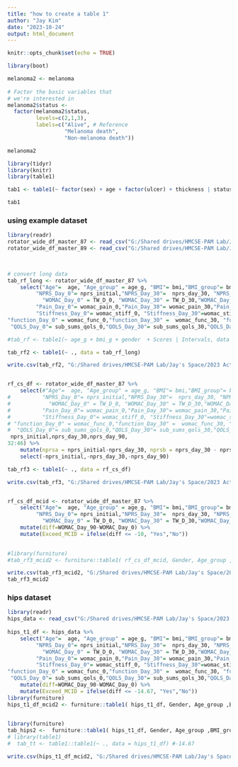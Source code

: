 ---
title: "how to create a table 1"
author: "Jay Kim"
date: "2023-10-24"
output: html_document
---

```{r setup, include=FALSE}
knitr::opts_chunk$set(echo = TRUE)
```


```{r}



library(boot) 

melanoma2 <- melanoma
 
# Factor the basic variables that
# we're interested in
melanoma2$status <- 
  factor(melanoma2$status, 
         levels=c(2,1,3),
         labels=c("Alive", # Reference
                  "Melanoma death", 
                  "Non-melanoma death"))

melanoma2
```


```{r}
library(tidyr)
library(knitr)
library(table1)

tab1 <- table1(~ factor(sex) + age + factor(ulcer) + thickness | status, data=melanoma2)

tab1
```
### using example dataset

```{r}

library(readr)
rotator_wide_df_master_87 <- read_csv("G:/Shared drives/HMCSE-PAM Lab/Jay's Space/2023 Active Projects/08/Regenative Labs 2023/rotator_wide_df_master_87.csv")
rotator_wide_df_master_89 <- read_csv("G:/Shared drives/HMCSE-PAM Lab/Jay's Space/2023 Active Projects/08/Regenative Labs 2023/rotator_wide_df_master_89.csv") 

 

# convert long data
tab_rf_long <- rotator_wide_df_master_87 %>% 
    select("Age"=  age, "Age_group" = age_g, "BMI"= bmi,"BMI_group"= bmi_g,"Gender"= gender, 
         "NPRS_Day_0"= nprs_initial,"NPRS_Day_30"=  nprs_day_30, "NPRS_Day_90"= nprs_day_90,
           "WOMAC_Day_0" = TW_D_0, "WOMAC_Day_30" = TW_D_30,"WOMAC_Day_90" = TW_D_90,
         "Pain_Day_0"= womac_pain_0,"Pain_Day_30"= womac_pain_30,"Pain_Day_90"= womac_pain_90,
         "Stiffness_Day_0"= womac_stiff_0, "Stiffness_Day_30"=womac_stiff_30, "Stiffness_Day_90"=womac_stiff_90,  
"function_Day_0" = womac_func_0,"function_Day_30" =  womac_func_30, "function_Day_90" = womac_func_90, 
 "QOLS_Day_0"= sub_sums_qols_0,"QOLS_Day_30"= sub_sums_qols_30,"QOLS_Day_90"= sub_sums_qols_90)

#tab_rf <- table1(~ age_g + bmi_g + gender  + Scores | Intervals, data = tab_rf_long)

tab_rf2 <- table1(~ ., data = tab_rf_long)

write.csv(tab_rf2, "G:/Shared drives/HMCSE-PAM Lab/Jay's Space/2023 Active Projects/08/Regenative Labs 2023/rotator_cuff_table1.csv")



```

```{r average changes in rotator cuff pain scale}

rf_cs_df <- rotator_wide_df_master_87 %>% 
    select(#"Age"=  age, "Age_group" = age_g, "BMI"= bmi,"BMI_group"= bmi_g,"Gender"= gender, 
#          "NPRS_Day_0"= nprs_initial,"NPRS_Day_30"=  nprs_day_30, "NPRS_Day_90"= nprs_day_90,
#            "WOMAC_Day_0" = TW_D_0, "WOMAC_Day_30" = TW_D_30,"WOMAC_Day_90" = TW_D_90,
#          "Pain_Day_0"= womac_pain_0,"Pain_Day_30"= womac_pain_30,"Pain_Day_90"= womac_pain_90,
#          "Stiffness_Day_0"= womac_stiff_0, "Stiffness_Day_30"=womac_stiff_30, "Stiffness_Day_90"=womac_stiff_90,  
# "function_Day_0" = womac_func_0,"function_Day_30" =  womac_func_30, "function_Day_90" = womac_func_90, 
#  "QOLS_Day_0"= sub_sums_qols_0,"QOLS_Day_30"= sub_sums_qols_30,"QOLS_Day_90"= sub_sums_qols_90)
 nprs_initial,nprs_day_30,nprs_day_90,
32:46) %>%
    mutate(nprsa = nprs_initial-nprs_day_30, nprsb = nprs_day_30 - nprs_day_90, nprsc = nprs_initial-nprs_day_90) %>% 
    select(-nprs_initial,-nprs_day_30,-nprs_day_90)

tab_rf3 <- table1(~ ., data = rf_cs_df)

write.csv(tab_rf3, "G:/Shared drives/HMCSE-PAM Lab/Jay's Space/2023 Active Projects/08/Regenative Labs 2023/rotator_cuff_table1_1.csv")



```

```{r}

rf_cs_df_mcid <- rotator_wide_df_master_87 %>% 
    select("Age"=  age, "Age_group" = age_g, "BMI"= bmi,"BMI_group"= bmi_g,"Gender"= gender, 
         "NPRS_Day_0"= nprs_initial,"NPRS_Day_30"=  nprs_day_30, "NPRS_Day_90"= nprs_day_90,
           "WOMAC_Day_0" = TW_D_0, "WOMAC_Day_30" = TW_D_30,"WOMAC_Day_90" = TW_D_90) %>% 
    mutate(diff=WOMAC_Day_90-WOMAC_Day_0) %>% 
    mutate(Exceed_MCID = ifelse(diff <= -10, "Yes","No"))

 
#library(furniture)
#tab_rf3_mcid2 <- furniture::table1( rf_cs_df_mcid, Gender, Age_group ,BMI_group, splitby = ~Exceed_MCID,  row_wise = T)

write.csv(tab_rf3_mcid2, "G:/Shared drives/HMCSE-PAM Lab/Jay's Space/2023 Active Projects/08/Regenative Labs 2023/rotator_cuff_table1_mcid.csv")
tab_rf3_mcid2


```


### hips dataset

```{r}

library(readr)
hips_data <- read_csv("G:/Shared drives/HMCSE-PAM Lab/Jay's Space/2023 Active Projects/08/Regenative Labs 2023/hips_wide_df_master.csv")
 
hips_t1_df <- hips_data %>% 
    select("Age"=  age, "Age_group" = age_g, "BMI"= bmi,"BMI_group"= bmi_g,"Gender"= gender, 
         "NPRS_Day_0"= nprs_initial,"NPRS_Day_30"=  nprs_day_30, "NPRS_Day_90"= nprs_day_90,
           "WOMAC_Day_0" = TW_D_0, "WOMAC_Day_30" = TW_D_30,"WOMAC_Day_90" = TW_D_90,
         "Pain_Day_0"= womac_pain_0,"Pain_Day_30"= womac_pain_30,"Pain_Day_90"= womac_pain_90,
         "Stiffness_Day_0"= womac_stiff_0, "Stiffness_Day_30"=womac_stiff_30, "Stiffness_Day_90"=womac_stiff_90,  
"function_Day_0" = womac_func_0,"function_Day_30" =  womac_func_30, "function_Day_90" = womac_func_90, 
 "QOLS_Day_0"= sub_sums_qols_0,"QOLS_Day_30"= sub_sums_qols_30,"QOLS_Day_90"= sub_sums_qols_90) %>% 
    mutate(diff=WOMAC_Day_90-WOMAC_Day_0) %>% 
    mutate(Exceed_MCID = ifelse(diff <= -14.67, "Yes","No"))
library(furniture)
hips_t1_df_mcid2 <- furniture::table1( hips_t1_df, Gender, Age_group ,BMI_group, splitby = ~Exceed_MCID,  row_wise = T)

  
library(furniture)
tab_hips2 <-  furniture::table1( hips_t1_df, Gender, Age_group ,BMI_group,  row_wise = T)
# library(table1)
#  tab_tt <- table1::table1(~ ., data = hips_t1_df) #-14.67

write.csv(hips_t1_df_mcid2, "G:/Shared drives/HMCSE-PAM Lab/Jay's Space/2023 Active Projects/08/Regenative Labs 2023/hips_table1_mcid.csv")


```

